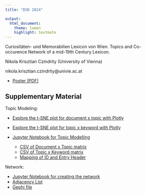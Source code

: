 ```yaml
---
title: "DSD 2024"

output:
  html_document:
    theme: lumen
    highlight: textmate
---
```

Curiositäten- und Memorabilien Lexicon von Wien. Topics and Co-occurence Network of a mid-19th Century Lexicon.

Nikola Krisztian Czindrity (University of Vienna)

nikola.krisztian.czindrity@univie.ac.at

- [Poster (PDF)](NKCZ_Poster.pdf)

## Supplementary Material

Topic Modeling:

- [Explore the t-SNE plot for document x topic with Plotly](tsne_plotly_doc_x_topic.html)

<!--<iframe src="./tsne_plotly_doc_x_topic.html" width="800" height="600"></iframe>-->

- [Explore the t-SNE plot for topic x keyword with Plotly](tsne_plotly_keywords_x_topic.html)

- [Jupyter Notebook for Topic Modelling](Topic_Modeling.ipynb)
  + [CSV of Document x Topic matrix](doc_x_topic_df.csv)
  + [CSV of Topic x Keyword matrix](topic_x_keyword_df.csv)
  + [Mapping of ID and Entry Header](topic_doc.csv)

Network:

- [Jupyter Notebook for creating the network](Networks.ipynb)
- [Adjacency List](adjacency_list.csv)
- [Gephi file](Gephi_NKCZ.gephi)
